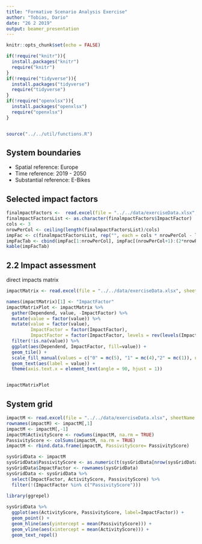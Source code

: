 ```yaml
---
title: "Formative Scenario Analysis Exercise"
author: "Tobias, Dario"
date: "26 2 2019"
output: beamer_presentation
---
```


```r
knitr::opts_chunk$set(echo = FALSE)

if(!require("knitr")){
  install.packages("knitr")
  require("knitr")
}
if(!require("tidyverse")){
  install.packages("tidyverse")
  require("tidyverse")
}
if(!require("openxlsx")){
  install.packages("openxlsx")
  require("openxlsx")
}


source("../../util/functions.R")

```



## System boundaries
  
- Spatial reference: Europe
- Time reference: 2019 - 2050
- Substantial reference: E-Bikes

## Selected impact factors

```r
finalmpactFactors <-  read.excel(file = "../../data/exerciseData.xlsx", sheetName = "preliminaryImpactFactors")
finalmpactFactorsList <- as.character(finalmpactFactors$ImpactFactor)
cols <- 3
nrowPerCol <- ceiling(length(finalmpactFactorsList)/cols)
impFac <- c(finalmpactFactorsList, rep("", each = cols * nrowPerCol - length(finalmpactFactorsList)))
impFacTab <- cbind(impFac[1:nrowPerCol], impFac[(nrowPerCol+1):(2*nrowPerCol)], impFac[(2*nrowPerCol+1):(3*nrowPerCol)])
kable(impFacTab)

```

## 2.2 Impact assessment
direct impacts matrix

```r

impactMatrix <- read.excel(file = "../../data/exerciseData.xlsx", sheetName = "impactMatrix")

names(impactMatrix)[1] <- "ImpactFactor"
impactMatrixPlot <- impactMatrix %>% 
  gather(Dependend, value, -ImpactFactor) %>% 
  mutate(value = factor(value)) %>% 
  mutate(value = factor(value),
         ImpactFactor = factor(ImpactFactor),
         ImpactFactor = factor(ImpactFactor, levels = rev(levels(ImpactFactor)))) %>%
  filter(!is.na(value)) %>% 
  ggplot(aes(Dependend, ImpactFactor, fill=value)) +
  geom_tile() +
  scale_fill_manual(values = c("0" = mc(5), "1" = mc(4),"2" = mc(1)), na.value=mc(7)) +
  geom_text(aes(label = value)) +
  theme(axis.text.x = element_text(angle = 90, hjust = 1))


impactMatrixPlot

```


## System grid
```r
impactM <- read.excel(file = "../../data/exerciseData.xlsx", sheetName = "impactMatrix")
rownames(impactM) <- impactM[,1]
impactM <- impactM[,-1]
impactM$ActivityScore <- rowSums(impactM, na.rm = TRUE)
PassivityScore <- colSums(impactM, na.rm = TRUE)
impactM <- rbind.data.frame(impactM, PassivityScore= PassivityScore)

sysGridData <- impactM
sysGridData$PassivityScore <- as.numeric(t(sysGridData[nrow(sysGridData),]))
sysGridData$ImpactFactor <- rownames(sysGridData)
sysGridData <- sysGridData %>%
  select(ImpactFactor, ActivityScore, PassivityScore) %>%
  filter(!(ImpactFactor %in% c("PassivityScore")))
  
library(ggrepel)

sysGridData %>% 
  ggplot(aes(ActivityScore, PassivityScore, label=ImpactFactor)) +
  geom_point() +
  geom_hline(aes(yintercept = mean(PassivityScore))) +
  geom_vline(aes(xintercept = mean(ActivityScore))) +
  geom_text_repel()


```
